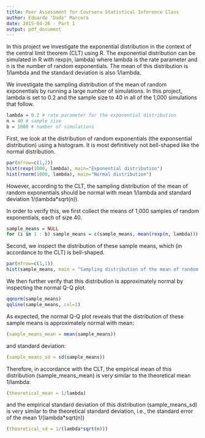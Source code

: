 ```yaml
---
title: Peer Assessment for Coursera Statistical Inference Class
author: Edoardo "Dado" Marcora
date: 2015-04-26 - Part 1
output: pdf_document
---
```


In this project we investigate the exponential distribution in the context of the central limit theorem (CLT) using R. The exponential distribution can be simulated in R with rexp(n, lambda) where lambda is the rate parameter and n is the number of random exponentials. The mean of this distribution is 1/lambda and the standard deviation is also 1/lambda. 

We investigate the sampling distribution of the mean of random exponentials by running a large number of simulations. In this project, lambda is set to 0.2 and the sample size to 40 in all of the 1,000 simulations that follow.

```r
lambda = 0.2 # rate parameter for the exponential distribution
n = 40 # sample size
b = 1000 # number of simulations
```

First, we look at the distribution of random exponentials (the exponsential distribution) using a histogram. It is most definitively not bell-shaped like the normal distribution.

```r
par(mfrow=c(1,2))
hist(rexp(1000, lambda), main="Exponential distribution")
hist(rnorm(1000, lambda), main="Normal distribution")
```

However, according to the CLT, the sampling distribution of the mean of random exponentials should be normal with mean 1/lambda and standard deviation 1/(lambda*sqrt(n)).

In order to verify this, we first collect the means of 1,000 samples of random exponentials, each of size 40.

```r
sample_means = NULL
for (i in 1 : b) sample_means = c(sample_means, mean(rexp(n, lambda)))
```

Second, we inspect the distribution of these sample means, which (in accordance to the CLT) is bell-shaped.

```r
par(mfrow=c(1,1))
hist(sample_means, main = "Sampling distribution of the mean of random exponentials")
```

We then further verify that this distribution is approximately normal by inspecting the normal Q-Q plot.

```r
qqnorm(sample_means)
qqline(sample_means, col=2)
```

As expected, the normal Q-Q plot reveals that the distribution of these sample means is approximately normal with mean:

```r
(sample_means_mean = mean(sample_means))
```

and standard deviation:

```r
(sample_means_sd = sd(sample_means))
```

Therefore, in accordance with the CLT, the empirical mean of this distribution (sample_means_mean) is very similar to the theoretical mean 1/lambda:

```r
(theoretical_mean = 1/lambda)
```

and the empirical standard deviation of this distribution (sample_means_sd) is very similar to the theoretical standard deviation, i.e., the standard error of the mean 1/(lambda*sqrt(n))

```r
(theoretical_sd = 1/(lambda*sqrt(n)))
```
